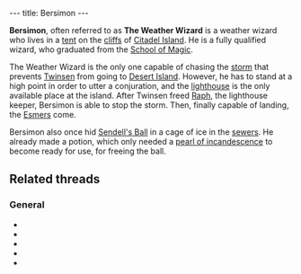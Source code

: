 ---
title: Bersimon
---

{{twinsunica import}}{{Infobox Character
 |image=Bersimon.jpg
 |race=Rabbibunny
 |gender=Male
 |size=average
 |age=Adult
 |magical=yes
 |lba1=
 |lba2=yes
 |alignment=sendell
 |occupation=
 |requires=
 |amount=
 |fam1=
 |fam2=
 |planet=
 |island=
 |building=
}}

'''Bersimon''', often referred to as '''The Weather Wizard''' is a weather wizard who lives in a [[Weather Wizard tent|tent]] on the [[cliffs]] of [[Citadel Island]]. He is a fully qualified wizard, who graduated from the [[School of Magic]].

The Weather Wizard is the only one capable of chasing the [[storm]] that prevents [[Twinsen]] from going to [[Desert Island]]. However, he has to stand at a high point in order to utter a conjuration, and the [[lighthouse]] is the only available place at the island. After Twinsen freed [[Raph]], the lighthouse keeper, Bersimon is able to stop the storm. Then, finally capable of landing, the [[Esmer]]s come.

Bersimon also once hid [[Sendell's Ball]] in a cage of ice in the [[Citadel Island sewers|sewers]]. He already made a potion, which only needed a [[pearl of incandescence]] to become ready for use, for freeing the ball.

==Related threads==
===General===
* {{thread|id=8965|title=Toss Up Compensate Match}}
* {{thread|id=8895|title=Second Semi of the Toss Up!}}
* {{thread|id=6441|title=Bersimon's note}}
* {{thread|id=3078|title=The Weather Wizard~}}
* {{thread|id=155|title=Twinsun - a happy jolly place? I THINK NOT}}

<!-- remove these category links when they're all automated by categorizers...
[[Category:Rabbibunnies]]
[[Category:Male characters]]
[[Category:Average characters]]
[[Category:Adult characters]]
[[Category:Citadel Island inhabitants]]
[[Category:Good]]
[[Category:Key characters]] -->